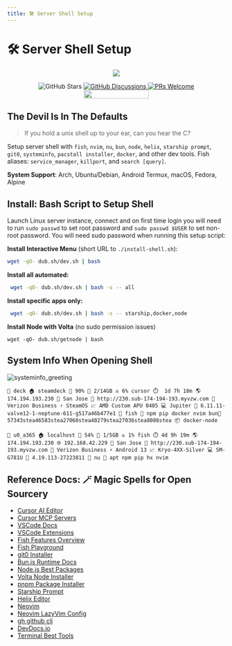 ```yaml
---
title: 🛠️ Server Shell Setup
---
```


# 🛠️ Server Shell Setup


<p align="center">
    <img src="https://i.imgur.com/3qLFAvW.jpeg" />
</p>
<p align="center">
    <img alt="GitHub Stars" src="https://img.shields.io/github/stars/vtempest/server-shell-setup" />
    <a href="https://github.com/vtempest/server-shell-setup/discussions">
    <img alt="GitHub Discussions"
        src="https://img.shields.io/github/discussions/vtempest/server-shell-setup" />
    </a>
    <a href="http://makeapullrequest.com">
        <img src="https://img.shields.io/badge/PRs-welcome-brightgreen.svg?style=flat-square" alt="PRs Welcome" />
    </a>
    <a href="https://codespaces.new/vtempest/server-shell-setup">
    <img src="https://github.com/codespaces/badge.svg" width="150" height="20" />
    </a>
</p>


## The Devil Is In The Defaults

> If you hold a unix shell up to your ear, can you hear the C?

Setup server shell with `fish`, `nvim`, `nu`, `bun`, `node`, `helix`, `starship prompt`, `git0`, `systeminfo`, `pacstall installer`,  `docker`,  and other dev tools. Fish aliases: `service_manager`, `killport`, and `search [query]`.

**System Support**: Arch, Ubuntu/Debian, Android Termux, macOS, Fedora, Alpine 

## Install: Bash Script to Setup Shell

Launch Linux server instance, connect and on first time login you will need to run `sudo passwd` to set root password and  `sudo passwd $USER` to set non-root password. You will need sudo password when running this setup script:

**Install Interactive Menu** (short URL to `./install-shell.sh`):
```bash
wget -qO- dub.sh/dev.sh | bash
```

**Install all automated:**
```bash
 wget -qO- dub.sh/dev.sh | bash -s -- all
```
**Install specific apps only:**
```bash
 wget -qO- dub.sh/dev.sh | bash -s -- starship,docker,node
```

**Install Node with Volta** (no sudo permission issues)

```
wget -qO- dub.sh/getnode | bash
```

## System Info When Opening Shell

![systeminfo_greeting](https://i.imgur.com/BX6YsaK.png)

`👤 deck 🏠 steamdeck 📁 90% 💾 2/14GB 🔝 6% cursor ⏱️  1d 7h 18m 🌎 174.194.193.230 📍 San Jose 🔗 http://230.sub-174-194-193.myvzw.com 👮 Verizon Business ⚡ SteamOS 📈 AMD Custom APU 0405 💻 Jupiter 🔧 6.11.11-valve12-1-neptune-611-g517a46b477e1 🐚 fish 🚀 npm pip docker nvim bun🔌 57343stea46583stea27060stea40279stea27036stea8080stea 📦 docker-node`

 `👤 u0_a365 🏠 localhost 📁 54% 💾 1/5GB 🔝 1% fish ⏱️ 4d 9h 19m 🌎 174.194.193.230 🌐 192.168.42.229 📍 San Jose 🔗 http://230.sub-174-194-193.myvzw.com 👮 Verizon Business ⚡ Android 13 📈 Kryo-4XX-Silver 💻 SM-G781U 🔧 4.19.113-27223811 🐚 nu 🚀 apt npm pip hx nvim`

## Reference Docs: 🪄 Magic Spells for Open Sourcery

- [Cursor AI Editor](https://docs.cursor.com/welcome)
- [Cursor MCP Servers](https://cursor.directory)
- [VSCode Docs](https://code.visualstudio.com/docs)
- [VSCode Extensions](https://marketplace.visualstudio.com/search?target=VSCode&category=All%20categories&sortBy=Installs)
- [Fish Features Overview](https://medium.com/the-glitcher/fish-shell-3ec1a6cc6128)
- [Fish Playground](https://rootnroll.com/d/fish-shell/)
- [git0 Installer](https://git0.js.org/)
- [Bun.js Runtime Docs](https://bun.sh/docs)
- [Node.js Best Packages](https://github.com/sindresorhus/awesome-nodejs)
- [Volta Node Installer](https://docs.volta.sh/guide/)
- [pnpm Package Installer](https://pnpm.io/pnpm-cli)
- [Starship Prompt](https://starship.rs/guide/#%F0%9F%9A%80-installation)
- [Helix Editor](https://docs.helix-editor.com)
- [Neovim](https://github.com/neovim/neovim)
- [Neovim LazyVim Config](https://www.lazyvim.org/keymaps)
- [gh github cli](https://cli.github.com/manual/gh)
- [DevDocs.io](https://devdocs.io/)
- [Terminal Best Tools](https://github.com/k4m4/terminals-are-sexy)
